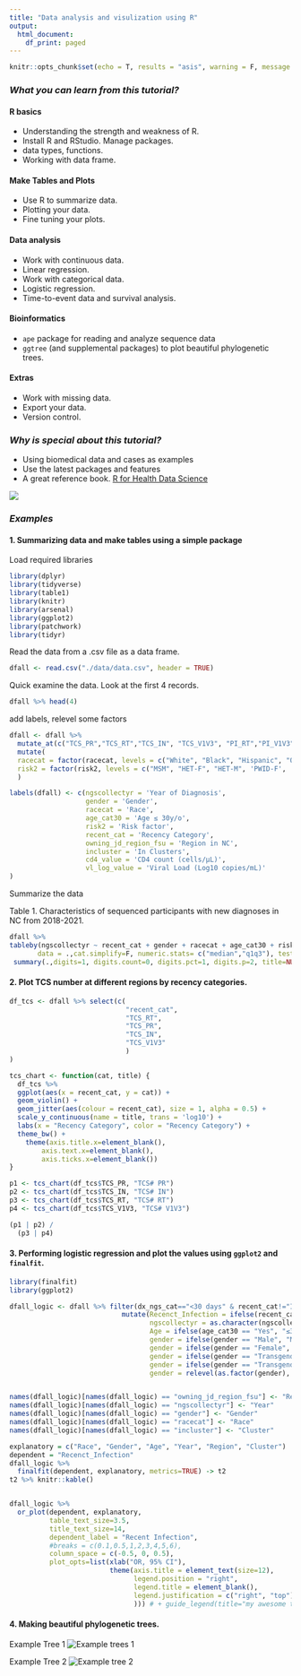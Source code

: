 ```yaml
---
title: "Data analysis and visulization using R"
output:
  html_document:
    df_print: paged
---
```


```r
knitr::opts_chunk$set(echo = T, results = "asis", warning = F, message = F)
```

### ***What you can learn from this tutorial?***

#### R basics
- Understanding the strength and weakness of R. 
- Install R and RStudio. Manage packages. 
- data types, functions.
- Working with data frame. 

#### Make Tables and Plots
- Use R to summarize data.
- Plotting your data. 
- Fine tuning your plots.

#### Data analysis
- Work with continuous data.
- Linear regression. 
- Work with categorical data. 
- Logistic regression. 
- Time-to-event data and survival analysis.

#### Bioinformatics
- `ape` package for reading and analyze sequence data
- `ggtree` (and supplemental packages) to plot beautiful phylogenetic trees. 

#### Extras
- Work with missing data. 
- Export your data. 
- Version control. 

### ***Why is special about this tutorial?***

- Using biomedical data and cases as examples
- Use the latest packages and features 
- A great reference book. [R for Health Data Science](https://argoshare.is.ed.ac.uk/healthyr_book/)

![](https://argoshare.is.ed.ac.uk/healthyr_book/images/healthyr_book_cover_20.png)


### ***Examples***

#### 1. Summarizing data and make tables using a simple package


Load required libraries
```r
library(dplyr)
library(tidyverse)
library(table1)
library(knitr)
library(arsenal)
library(ggplot2)
library(patchwork)
library(tidyr)
```


Read the data from a .csv file as a data frame.

```r
dfall <- read.csv("./data/data.csv", header = TRUE)
```


Quick examine the data. Look at the first 4 records. 

```r
dfall %>% head(4)
```


add labels, relevel some factors

```r


dfall <- dfall %>% 
  mutate_at(c("TCS_PR","TCS_RT","TCS_IN", "TCS_V1V3", "PI_RT","PI_V1V3","DIST20_RT", "DIST20_V1V3"), funs(as.numeric)) %>% 
  mutate(
  racecat = factor(racecat, levels = c("White", "Black", "Hispanic", "Other/Unkn")),
  risk2 = factor(risk2, levels = c("MSM", "HET-F", "HET-M", 'PWID-F', 'PWID-M', 'OTHER/UNKN'))
  )

labels(dfall) <- c(ngscollectyr = 'Year of Diagnosis', 
                   gender = 'Gender',
                   racecat = 'Race',
                   age_cat30 = 'Age ≤ 30y/o',
                   risk2 = 'Risk factor',
                   recent_cat = 'Recency Category',
                   owning_jd_region_fsu = 'Region in NC',
                   incluster = 'In Clusters',
                   cd4_value = 'CD4 count (cells/µL)',
                   vl_log_value = 'Viral Load (Log10 copies/mL)'
)

```

Summarize the data


Table 1. Characteristics of sequenced participants with new diagnoses in NC from 2018-2021.


```r

dfall %>% 
tableby(ngscollectyr ~ recent_cat + gender + racecat + age_cat30 + risk2 + owning_jd_region_fsu + incluster + cd4_value + vl_log_value, 
       data = .,cat.simplify=F, numeric.stats= c("median","q1q3"), test=T) %>% 
 summary(.,digits=1, digits.count=0, digits.pct=1, digits.p=2, title=NULL)


```


#### 2. Plot TCS number at different regions by recency categories. 

```r
df_tcs <- dfall %>% select(c(
                             "recent_cat",
                             "TCS_RT",
                             "TCS_PR",
                             "TCS_IN",
                             "TCS_V1V3"
                             )
)

tcs_chart <- function(cat, title) {
  df_tcs %>% 
  ggplot(aes(x = recent_cat, y = cat)) + 
  geom_violin() + 
  geom_jitter(aes(colour = recent_cat), size = 1, alpha = 0.5) + 
  scale_y_continuous(name = title, trans = 'log10') +
  labs(x = "Recency Category", color = "Recency Category") + 
  theme_bw() + 
    theme(axis.title.x=element_blank(),
        axis.text.x=element_blank(),
        axis.ticks.x=element_blank())
}

p1 <- tcs_chart(df_tcs$TCS_PR, "TCS# PR")
p2 <- tcs_chart(df_tcs$TCS_IN, "TCS# IN")
p3 <- tcs_chart(df_tcs$TCS_RT, "TCS# RT")
p4 <- tcs_chart(df_tcs$TCS_V1V3, "TCS# V1V3")

(p1 | p2) /
  (p3 | p4)


```


#### 3. Performing logistic regression and plot the values using `ggplot2` and `finalfit`.

```r
library(finalfit)
library(ggplot2)

dfall_logic <- dfall %>% filter(dx_ngs_cat=="<30 days" & recent_cat!="Indeterminant" ) %>% 
                            mutate(Recenct_Infection = ifelse(recent_cat == "Recent", 1, 0), 
                                   ngscollectyr = as.character(ngscollectyr),
                                   Age = ifelse(age_cat30 == "Yes", "≤30 y/o", ">30 y/o"),
                                   gender = ifelse(gender == "Male", "M", gender),
                                   gender = ifelse(gender == "Female", "F", gender),
                                   gender = ifelse(gender == "Transgender Female", "Trans. F", gender),
                                   gender = ifelse(gender == "Transgender Male", "Trans. M", gender),
                                   gender = relevel(as.factor(gender), ref = "M"))


names(dfall_logic)[names(dfall_logic) == "owning_jd_region_fsu"] <- "Region"
names(dfall_logic)[names(dfall_logic) == "ngscollectyr"] <- "Year"
names(dfall_logic)[names(dfall_logic) == "gender"] <- "Gender"
names(dfall_logic)[names(dfall_logic) == "racecat"] <- "Race"
names(dfall_logic)[names(dfall_logic) == "incluster"] <- "Cluster"

explanatory = c("Race", "Gender", "Age", "Year", "Region", "Cluster")
dependent = "Recenct_Infection"
dfall_logic %>%
  finalfit(dependent, explanatory, metrics=TRUE) -> t2
t2 %>% knitr::kable()


dfall_logic %>% 
  or_plot(dependent, explanatory,
          table_text_size=3.5, 
          title_text_size=14,
          dependent_label = "Recent Infection",
          #breaks = c(0.1,0.5,1,2,3,4,5,6),
          column_space = c(-0.5, 0, 0.5),
          plot_opts=list(xlab("OR, 95% CI"), 
                         theme(axis.title = element_text(size=12),
                               legend.position = "right",
                               legend.title = element_blank(),
                               legend.justification = c("right", "top")
                               ))) # + guide_legend(title="my awesome title")
```

#### 4. Making beautiful phylogenetic trees. 

Example Tree 1
![Example trees 1](./img/msaplot-1.png)


Example Tree 2
![Example tree 2](./img/treeandleaf.png)

